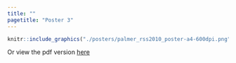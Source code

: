 ```yaml
---
title: ""
pagetitle: "Poster 3"
---
```


```r
knitr::include_graphics("./posters/palmer_rss2010_poster-a4-600dpi.png")
```

Or view the pdf version [here](./posters/palmer_rss2010_poster-a4.pdf)
